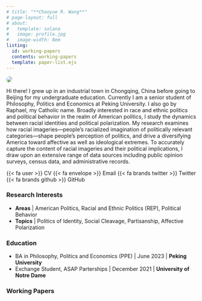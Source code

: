 ```yaml
---
# title: "**Chaoyue R. Wang**"
# page-layout: full
# about: 
#   template: solana
#   image: profile.jpg
#   image-width: 8em
listing: 
  id: working-papers
  contents: working-papers
  template: paper-list.ejs
---
```


::: {.grid style="row-gap: 0;"}
::: {.g-col-3 .g-col-md-2}
![](profile.jpg){style="border-radius: 50%;" fig-alt="Raphael on the South Ferry to Staten Island in New York City." }
:::

::: {.g-col-12 .g-col-md-10}
Hi there! I grew up in an industrial town in Chongqing, China before going to Beijing for my undergraduate education. Currently I am a senior student of Philosophy, Politics and Economics at Peking University. I also go by Raphael, my Catholic name. Broadly interested in race and ethnic politics and political behavior in the realm of American politics, I study the dynamics between racial identities and political polarization. My research examines how racial imageries---people's racialized imagination of politically relevant categories---shape people's perception of politics, and drive a diversifying America toward affective as well as ideological extremes. To accurately capture the content of racial imageries and their political implications, I draw upon an extensive range of data sources including public opinion surveys, census data, and administrative records. 

[{{< fa user >}} CV](assets/cv/Wang-CV.pdf){.badge .bg-info style="text-decoration: none;"} [{{< fa envelope >}} Email](mailto:chyrwang@gmail.com){.badge .bg-info style="text-decoration: none;"} [{{< fa brands twitter >}} Twitter](https://twitter.com/raphael_cwang){.badge .bg-info style="text-decoration: none;"} [{{< fa brands github >}} GitHub](https://github.com/Raphaellie){.badge .bg-info style="text-decoration: none;"}

### Research Interests

-   **Areas** \| American Politics, Racial and Ethnic Politics (REP), Political Behavior
-   **Topics** \| Politics of Identity, Social Cleavage, Partisanship, Affective Polarization

### Education

-   BA in Philosophy, Politics and Economics (PPE) \| June 2023 \| **Peking University**
-   Exchange Student, ASAP Parterships \| December 2021 \| **University of Notre Dame**

### Working Papers

::: {#working-papers}
:::
:::
:::
